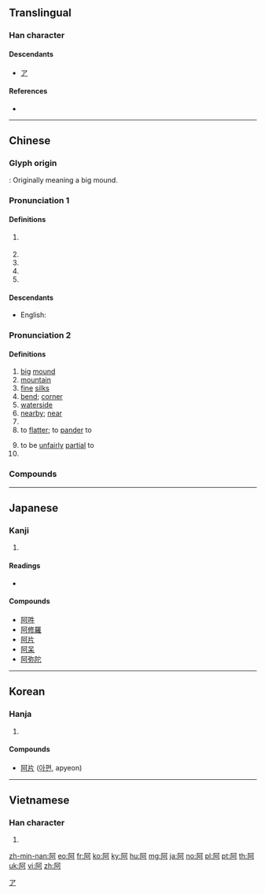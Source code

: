 {{character info/new}}
==Translingual==
{{stroke order|strokes=8}}

===Han character===
{{Han char|rn=170|rad=阜|as=05|sn=8|four=71220|canj=NLMNR|ids=⿰阝可}}

====Descendants====
* [[ア]]

====References====
* {{Han ref|kx=1348.060|dkj=41599|dj=1850.020|hdz=64119.110|uh=963F|ud=38463|bh=AAFC|bd=43772}}

[[Category:Han characters from which katakana were derived|ア]]

----

==Chinese==
{{zh-forms}}

===Glyph origin===
{{Han etym}}
{{Han compound|阜|可|c1=s|c2=p|ls=psc}}: Originally meaning a big mound.

===Pronunciation 1===
{{zh-pron
|m=ā
|m-s=a1
|c=aa3
|mn=a/o/o͘
|mn_note=a - vernacular; o, o͘ - literary
|ma=Zh-a.ogg
|cat=part,pn,v
}}

====Definitions====
{{zh-hanzi}}

# {{n-g|Used in front of persons' given names or kinship terms to express familiarity (traditionally in rural or southern Chinese dialects).}}
#: {{zh-x|阿爸|Dad}}
#: {{zh-x|^阿 ^扁|A-Bian ({{w|Chen Shui-bian}})}}
#: {{zh-x|^阿 ^甘|A-Gump ({{w|Forrest Gump}})}}
# {{zh-alt-form|啊|tr=ā,á,ǎ,à,a|''particle''}}
# {{zh-abbrev|阿富汗|[[Afghanistan]]}}
# {{zh-abbrev|阿爾巴尼亞|[[Albania]]}}
# {{zh-abbrev|阿拉伯|[[Arabic]]}}

====Descendants====
* English: {{l|en|Ah}}

===Pronunciation 2===
{{zh-pron
|m=ē
|c=o1
|mc=y
|oc=y
|ma=Zh-a.ogg
|cat=part,pn,v
}}

====Definitions====
{{zh-hanzi}}

# [[big]] [[mound]]
# [[mountain]]
# [[fine]] [[silks]]
# [[bend]]; [[corner]]
# [[waterside]]
# [[nearby]]; [[near]]
# {{surname|lang=zh}}
# to [[flatter]]; to [[pander]] to
#: {{zh-x|阿{ē}諛奉承|sweet-talking}}
# to be [[unfairly]] [[partial]] to
# {{zh-alt-form|屙|to excrete}}

===Compounds===
{{zh-der|阿布扎比|阿爾|阿爾巴尼亞|阿爾卑斯山脈|阿爾漢格爾斯克|阿爾及利亞|阿富汗|阿伏伽德羅|阿哥|阿根廷|阿基米得|阿拉|阿拉伯|阿拉伯聯合酋長國|阿拉法特|阿勒頗|阿曼|阿皮亞|阿薩姆|阿塞拜疆|阿森松島|阿什哈巴德|阿斯塔納|阿維尼翁|阿姨|阿育王|阿膠|不阿|乾阿嬭|偏阿|卷阿|大阿哥|大阿姐|太阿|山阿|崇阿|打悲阿|打阿老|泰阿|纖阿|老阿呆|老阿媽|老阿者|迎阿|邁阿密|阿三哥|阿也|阿井|阿仙藥|阿伯|阿伽陀|阿保|阿修羅|阿兄|阿克蘇|阿兜眼|阿公|阿兵哥|阿利曼|阿勃勒|阿匼|阿叔|阿吽|阿呀|阿咸|阿哥哥|阿嚏|阿坶坪|阿堵|阿堵物|阿大|阿奎那|阿奴|阿好|阿妹|阿姆|阿姆河|阿姊|阿姑|阿娘|阿婆|阿媚|阿媽|阿嬌|阿嬭|阿家|阿家翁|阿小|阿尼林|阿屎|阿巴丹|阿巴桑|阿底峽|阿弟|阿戎|阿房宮|阿托品|阿斗|阿旁|阿昌族|阿是穴|阿檀|阿母|阿比|阿毗曇|阿波羅|阿洪|阿混|阿父|阿爸|阿爹|阿爺|阿片|阿物兒|阿獃|阿環|阿瓦|阿監|阿瞞|阿私|阿米巴|阿羅漢|阿美族|阿翁|阿者|阿耶|阿膠版|阿舅|阿芙蓉|阿莎力|阿蘇山|阿蘭若|阿衡|阿訇|阿誰|阿諂|阿諛|阿連|阿達|阿邑|阿那含|阿那律|阿郎|阿里|阿里郎|阿門|阿閣|阿闍世|阿闍梨|阿阿|阿附|阿難|阿難陀|阿飛|阿香|阿馬|阿馬達|阿魏|阿魯|阿黨|阿鼻|陽阿}}

----

==Japanese==

===Kanji===
{{ja-kanji|grade=n|rs=阜05}}

# {{defn|lang=ja|sort=阜05}}

====Readings====
* {{ja-readings|goon=[[あ]] (a)|kanon=[[あ]] (a)|kun=[[くま]] (kuma), [[おもねる]] (omoneru)|nanori=[[お]] (o), [[くま]] (kuma)}}

====Compounds====
* [[阿吽]]
* [[阿修羅]]
* [[阿片]]
* [[阿呆]]
* [[阿弥陀]]

----

==Korean==

===Hanja===
{{ko-hanja|hangeul=[[아]], [[옥]]|eumhun=|rv=a, ok|mr=a, ok|y=a, ok}}

# {{defn|lang=ko|sort=阜05}}

====Compounds====
* [[阿片]] ([[아편]], apyeon)

----

==Vietnamese==

===Han character===
{{vi-hantu|[[a]], [[à]]}}

# {{defn|lang=vi|sort=阜05}}

[[zh-min-nan:阿]]
[[eo:阿]]
[[fr:阿]]
[[ko:阿]]
[[ky:阿]]
[[hu:阿]]
[[mg:阿]]
[[ja:阿]]
[[no:阿]]
[[pl:阿]]
[[pt:阿]]
[[th:阿]]
[[uk:阿]]
[[vi:阿]]
[[zh:阿]]